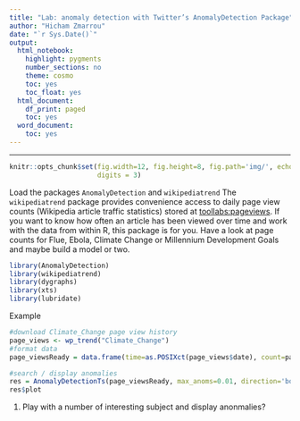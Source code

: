 ```yaml
---
title: "Lab: anomaly detection with Twitter’s AnomalyDetection Package"
author: "Hicham Zmarrou"
date: "`r Sys.Date()`"
output:
  html_notebook:
    highlight: pygments
    number_sections: no
    theme: cosmo
    toc: yes
    toc_float: yes
  html_document:
    df_print: paged
    toc: yes
  word_document:
    toc: yes
---
```

___________________________________________________________________________________________________________


```r
knitr::opts_chunk$set(fig.width=12, fig.height=8, fig.path='img/', echo=TRUE, warning=FALSE, message=FALSE,
                      digits = 3)
```


Load the packages `AnomalyDetection` and `wikipediatrend`  The `wikipediatrend` package provides convenience
access to daily page view counts (Wikipedia article traffic statistics) stored at [toollabs:pageviews](https://tools.wmflabs.org/pageviews). If you want to know how often an article has been viewed over time and work with the data from within R, this package is for you. Have a look at page counts for Flue, Ebola, Climate Change or Millennium Development Goals and maybe build a model or two. 


```r
library(AnomalyDetection)
library(wikipediatrend)
library(dygraphs)
library(xts)
library(lubridate)
```

Example 

```r
#download Climate_Change page view history
page_views <- wp_trend("Climate_Change")
#format data
page_viewsReady = data.frame(time=as.POSIXct(page_views$date), count=page_views$views)

#search / display anomalies
res = AnomalyDetectionTs(page_viewsReady, max_anoms=0.01, direction='both', plot=TRUE)
res$plot
```

1. Play with a number of interesting subject and display anonmalies? 




